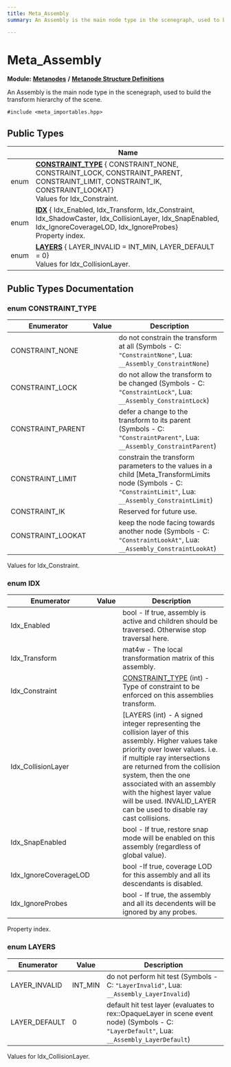 ```yaml
---
title: Meta_Assembly
summary: An Assembly is the main node type in the scenegraph, used to build the transform hierarchy of the scene. 

---
```


# Meta_Assembly

**Module:** **[Metanodes](../Modules/group__api__metanodes.mdx)** **/** **[Metanode Structure Definitions](../Modules/group__api__metadefs.mdx)**



An Assembly is the main node type in the scenegraph, used to build the transform hierarchy of the scene. 


`#include <meta_importables.hpp>`

## Public Types

|                | Name           |
| -------------- | -------------- |
| enum| **[CONSTRAINT_TYPE](../Classes/struct_meta___assembly.mdx#enum-constraint-type)** { CONSTRAINT_NONE, CONSTRAINT_LOCK, CONSTRAINT_PARENT, CONSTRAINT_LIMIT, CONSTRAINT_IK, CONSTRAINT_LOOKAT}<br />Values for Idx_Constraint.  |
| enum| **[IDX](../Classes/struct_meta___assembly.mdx#enum-idx)** { Idx_Enabled, Idx_Transform, Idx_Constraint, Idx_ShadowCaster, Idx_CollisionLayer, Idx_SnapEnabled, Idx_IgnoreCoverageLOD, Idx_IgnoreProbes}<br />Property index.  |
| enum| **[LAYERS](../Classes/struct_meta___assembly.mdx#enum-layers)** { LAYER_INVALID = INT_MIN, LAYER_DEFAULT = 0}<br />Values for Idx_CollisionLayer.  |

## Public Types Documentation

### enum CONSTRAINT_TYPE

| Enumerator | Value | Description |
| ---------- | ----- | ----------- |
| CONSTRAINT_NONE | | do not constrain the transform at all (Symbols - C: `"ConstraintNone"`, Lua: `__Assembly_ConstraintNone`)   |
| CONSTRAINT_LOCK | | do not allow the transform to be changed (Symbols - C: `"ConstraintLock"`, Lua: `__Assembly_ConstraintLock`)   |
| CONSTRAINT_PARENT | | defer a change to the transform to its parent (Symbols - C: `"ConstraintParent"`, Lua: `__Assembly_ConstraintParent`)   |
| CONSTRAINT_LIMIT | | constrain the transform parameters to the values in a child [Meta_TransformLimits node (Symbols - C: `"ConstraintLimit"`, Lua: `__Assembly_ConstraintLimit`)   |
| CONSTRAINT_IK | | Reserved for future use.   |
| CONSTRAINT_LOOKAT | | keep the node facing towards another node (Symbols - C: `"ConstraintLookAt"`, Lua: `__Assembly_ConstraintLookAt`)   |



Values for Idx_Constraint. 

### enum IDX

| Enumerator | Value | Description |
| ---------- | ----- | ----------- |
| Idx_Enabled | | bool - If true, assembly is active and children should be traversed. Otherwise stop traversal here.   |
| Idx_Transform | | mat4w - The local transformation matrix of this assembly.   |
| Idx_Constraint | | [CONSTRAINT_TYPE](../Classes/struct_meta___assembly.mdx#enum-constraint-type) (int) - Type of constraint to be enforced on this assemblies transform.   |
| Idx_CollisionLayer | | [LAYERS (int) - A signed integer representing the collision layer of this assembly. Higher values take priority over lower values. i.e. if multiple ray intersections are returned from the collision system, then the one associated with an assembly with the highest layer value will be used. INVALID_LAYER can be used to disable ray cast collisions.   |
| Idx_SnapEnabled | | bool - If true, restore snap mode will be enabled on this assembly (regardless of global value).   |
| Idx_IgnoreCoverageLOD | | bool -If true, coverage LOD for this assembly and all its descendants is disabled.   |
| Idx_IgnoreProbes | | bool - If true, the assembly and all its decendents will be ignored by any probes.   |



Property index. 

### enum LAYERS

| Enumerator | Value | Description |
| ---------- | ----- | ----------- |
| LAYER_INVALID | INT_MIN| do not perform hit test (Symbols - C: `"LayerInvalid"`, Lua: `__Assembly_LayerInvalid`)   |
| LAYER_DEFAULT | 0| default hit test layer (evaluates to rex::OpaqueLayer in scene event node) (Symbols - C: `"LayerDefault"`, Lua: `__Assembly_LayerDefault`)   |



Values for Idx_CollisionLayer. 

